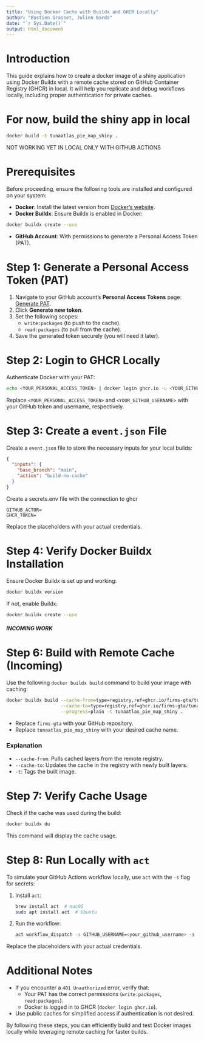 ```yaml
---
title: "Using Docker Cache with Buildx and GHCR Locally"
author: "Bastien Grasset, Julien Barde"
date: "`r Sys.Date()`"
output: html_document
---
```


# Introduction
This guide explains how to create a docker image of a shiny application using Docker Buildx with a remote cache stored on GitHub Container Registry (GHCR) in local. It will help you replicate and debug workflows locally, including proper authentication for private caches.

# For now, build the shiny app in local 

```bash
docker build -t tunaatlas_pie_map_shiny .
```

######## NOT WORKING YET IN LOCAL ONLY WITH GITHUB ACTIONS

# Prerequisites
Before proceeding, ensure the following tools are installed and configured on your system:

- **Docker**: Install the latest version from [Docker's website](https://www.docker.com/).
- **Docker Buildx**: Ensure Buildx is enabled in Docker:

```bash
docker buildx create --use
```
- **GitHub Account**: With permissions to generate a Personal Access Token (PAT).

# Step 1: Generate a Personal Access Token (PAT)

1. Navigate to your GitHub account's **Personal Access Tokens** page: [Generate PAT](https://github.com/settings/tokens).
2. Click **Generate new token**.
3. Set the following scopes:
   - `write:packages` (to push to the cache).
   - `read:packages` (to pull from the cache).
4. Save the generated token securely (you will need it later).

# Step 2: Login to GHCR Locally

Authenticate Docker with your PAT:

```bash
echo <YOUR_PERSONAL_ACCESS_TOKEN> | docker login ghcr.io -u <YOUR_GITHUB_USERNAME> --password-stdin
```

Replace `<YOUR_PERSONAL_ACCESS_TOKEN>` and `<YOUR_GITHUB_USERNAME>` with your GitHub token and username, respectively.

# Step 3: Create a `event.json` File

Create a `event.json` file to store the necessary inputs for your local builds:

```json
{
  "inputs": {
    "base_branch": "main",
    "action": "build-no-cache"
  }
}

```


Create a secrets.env file with the connection to ghcr

```env
GITHUB_ACTOR=
GHCR_TOKEN=
```

Replace the placeholders with your actual credentials.

# Step 4: Verify Docker Buildx Installation

Ensure Docker Buildx is set up and working:

```bash
docker buildx version
```

If not, enable Buildx:

```bash
docker buildx create --use
```


##### INCOMING WORK 

# Step 6: Build with Remote Cache (Incoming)

Use the following `docker buildx build` command to build your image with caching:

```bash
docker buildx build --cache-from=type=registry,ref=ghcr.io/firms-gta/tunaatlas_pie_map_shiny-cache:latest \
                    --cache-to=type=registry,ref=ghcr.io/firms-gta/tunaatlas_pie_map_shiny-cache:latest,mode=max \
                    --progress=plain -t tunaatlas_pie_map_shiny .
```

- Replace `firms-gta` with your GitHub repository.
- Replace `tunaatlas_pie_map_shiny` with your desired cache name.

### Explanation
- `--cache-from`: Pulls cached layers from the remote registry.
- `--cache-to`: Updates the cache in the registry with newly built layers.
- `-t`: Tags the built image.

# Step 7: Verify Cache Usage

Check if the cache was used during the build:

```bash
docker buildx du
```

This command will display the cache usage.

# Step 8: Run Locally with `act`

To simulate your GitHub Actions workflow locally, use `act` with the `-s` flag for secrets:

1. Install `act`:
   ```bash
   brew install act  # macOS
   sudo apt install act  # Ubuntu
   ```

2. Run the workflow:
   ```bash
   act workflow_dispatch -s GITHUB_USERNAME=<your_github_username> -s GITHUB_TOKEN=<your_personal_access_token>
   ```

Replace the placeholders with your actual credentials.

# Additional Notes

- If you encounter a `401 Unauthorized` error, verify that:
  - Your PAT has the correct permissions (`write:packages`, `read:packages`).
  - Docker is logged in to GHCR (`docker login ghcr.io`).

- Use public caches for simplified access if authentication is not desired.

By following these steps, you can efficiently build and test Docker images locally while leveraging remote caching for faster builds.
